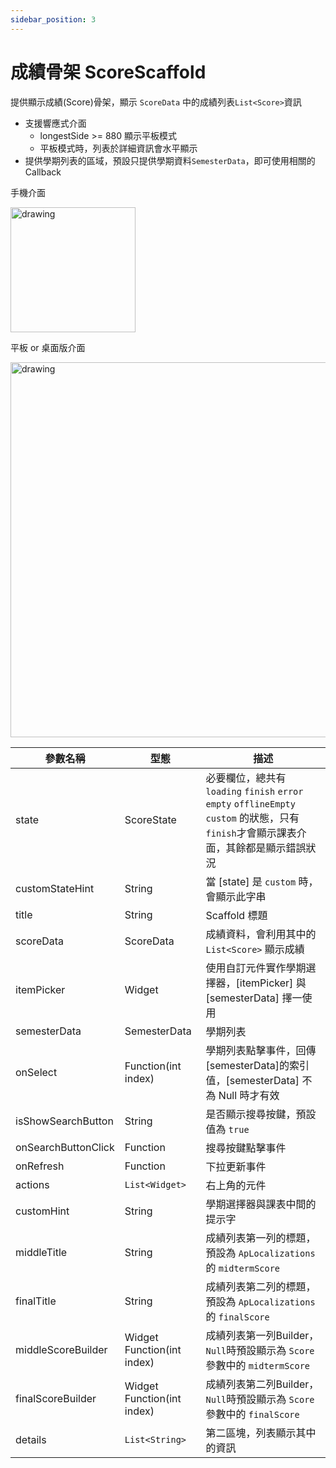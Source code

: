 ```yaml
---
sidebar_position: 3
---
```


# 成績骨架 ScoreScaffold

提供顯示成績(Score)骨架，顯示 `ScoreData` 中的成績列表`List<Score>`資訊
 - 支援響應式介面
   - longestSide >= 880 顯示平板模式
   - 平板模式時，列表於詳細資訊會水平顯示
 - 提供學期列表的區域，預設只提供學期資料`SemesterData`，即可使用相關的 Callback

 手機介面

 <img src="../../img/scaffolds/score/mobile.png" alt="drawing" width="200"/>

平板 or 桌面版介面

 <img src="../../img/scaffolds/score/tablet.png" alt="drawing" width="600"/>

| 參數名稱                         | 型態                             | 描述                             |
| ------------------------------- | ------------------------------- | ------------------------------- |
| state | ScoreState | 必要欄位，總共有 `loading` `finish` `error` `empty` `offlineEmpty` `custom` 的狀態，只有`finish`才會顯示課表介面，其餘都是顯示錯誤狀況 |
| customStateHint | String | 當 [state] 是 `custom` 時，會顯示此字串 |
| title | String | Scaffold 標題 |
| scoreData | ScoreData | 成績資料，會利用其中的 `List<Score>` 顯示成績 |
| itemPicker | Widget | 使用自訂元件實作學期選擇器，[itemPicker] 與 [semesterData] 擇一使用 |
| semesterData | SemesterData | 學期列表 |
| onSelect | Function(int index) | 學期列表點擊事件，回傳[semesterData]的索引值，[semesterData] 不為 Null 時才有效 |
| isShowSearchButton | String | 是否顯示搜尋按鍵，預設值為 `true` |
| onSearchButtonClick | Function | 搜尋按鍵點擊事件 |
| onRefresh | Function | 下拉更新事件 |
| actions | `List<Widget>` | 右上角的元件 |
| customHint | String | 學期選擇器與課表中間的提示字 |
| middleTitle | String | 成績列表第一列的標題，預設為 `ApLocalizations` 的 `midtermScore` |
| finalTitle | String | 成績列表第二列的標題，預設為 `ApLocalizations` 的 `finalScore` |
| middleScoreBuilder | Widget Function(int index) | 成績列表第一列Builder，`Null`時預設顯示為 `Score` 參數中的 `midtermScore` |
| finalScoreBuilder | Widget Function(int index) | 成績列表第二列Builder，`Null`時預設顯示為 `Score` 參數中的 `finalScore` |
| details | `List<String>` | 第二區塊，列表顯示其中的資訊 |
